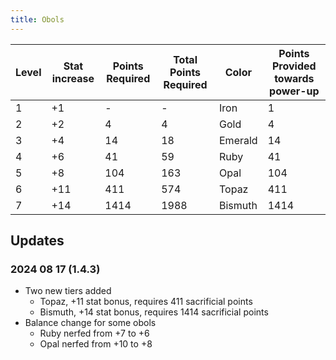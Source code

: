 ```yaml
---
title: Obols
---
```



Level	| Stat increase |	Points Required	| Total Points Required	| Color	| Points Provided towards power-up |
|-----|---------------|-----------------|-----------------------|-------|----------------------------------|
| 1	  | +1  |	-    |	-    | 	Iron    |	1    |
| 2	  | +2  |	4    |	4    | 	Gold    |	4    |
| 3	  | +4  |	14   |	18   | 	Emerald |	14   |
| 4	  | +6  |	41   |	59   | 	Ruby    |	41   |
| 5	  | +8  |	104  |	163  | 	Opal    |	104  |
| 6	  | +11 |	411  |	574  | 	Topaz   |	411  |
| 7	  | +14 |	1414 |	1988 | 	Bismuth |	1414 |

## Updates
### 2024 08 17 (1.4.3)
- Two new tiers added
  - Topaz, +11 stat bonus, requires 411 sacrificial points
  - Bismuth, +14 stat bonus, requires 1414 sacrificial points
- Balance change for some obols
  - Ruby nerfed from +7 to +6
  - Opal nerfed from +10 to +8
